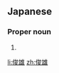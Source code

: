==Japanese==
{{ja-kanjitab|とし|お}}

===Proper noun===
{{ja-pos|としお|proper}}

# {{given name|male|lang=ja|sort=としお}}

[[li:俊雄]]
[[zh:俊雄]]